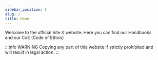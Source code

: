 ```yaml
---
sidebar_position: 1
slug: /
title: Home
---
```


Welcome to the official Site X website.
Here you can find our Handbooks and our CoE (Code of Ethics)

:::info WARNING
Copying any part of this website if strictly prohibited and will result in legal action.
:::
